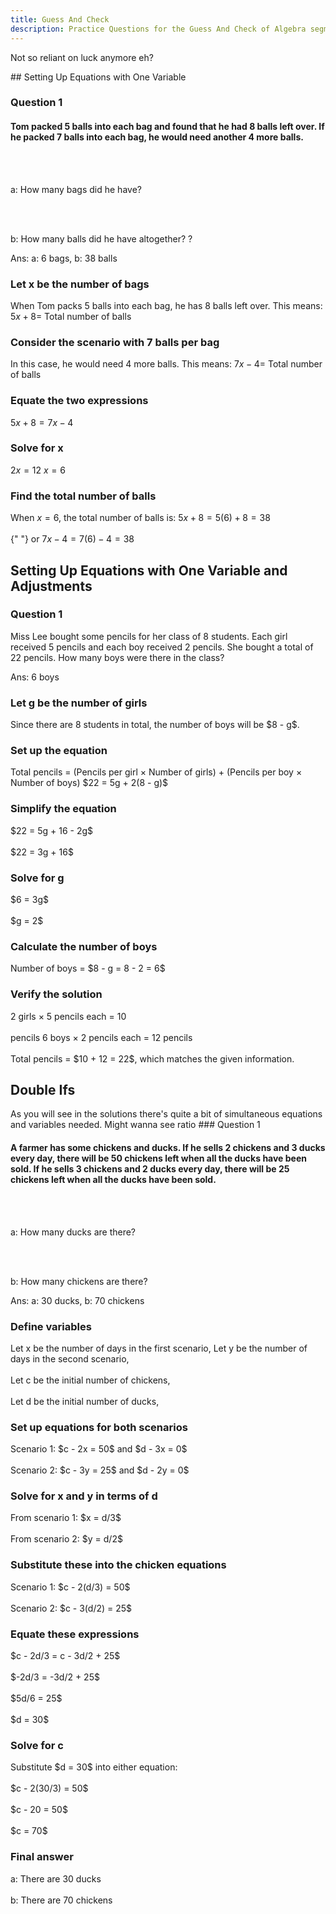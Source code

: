 ```yaml
---
title: Guess And Check
description: Practice Questions for the Guess And Check of Algebra segment
---
```




<p className="italic">Not so reliant on luck anymore eh?</p>
## Setting Up Equations with One Variable

### Question 1

<Callout title="Question">
  <h4 className="my-0">Tom packed 5 balls into each bag and found that he had 8 balls left over. If he packed 7 balls into each bag, he would need another 4 more balls.  </h4>

  <br></br> <p className="my-0">a: How many bags did he have?</p> <br></br> <p className="my-0">b: How many balls did he have altogether? ?</p>
</Callout>
<Accordions>
  <Accordion title="Answer Walkthrough">
    <p className="ml-11">Ans: a: 6 bags, b: 38 balls</p>
    <div className="steps">
      <div className="step">
        <h3>Let x be the number of bags</h3>
        When Tom packs 5 balls into each bag, he has 8 balls left over. This means:
        $5x + 8 =$ Total number of balls
      </div>
      <div className="step">
        <h3>Consider the scenario with 7 balls per bag</h3>
        In this case, he would need 4 more balls. This means: $7x - 4 =$ Total number
        of balls
      </div>
      <div className="step">
        <h3>Equate the two expressions</h3>
        $5x + 8 = 7x - 4$
      </div>
      <div className="step">
        <h3>Solve for x</h3>
        $2x = 12$ $x = 6$
      </div>
      <div className="step">
        <h3>Find the total number of balls</h3>
        When $x = 6$, the total number of balls is: $5x + 8 = 5(6) + 8 = 38$ <br></br>{" "}
        or $7x- 4 = 7(6) - 4 = 38$
      </div>
    </div>
  </Accordion>
</Accordions>

## Setting Up Equations with One Variable and Adjustments

### Question 1

<Callout title="Question">
  Miss Lee bought some pencils for her class of 8 students. Each girl received 5
  pencils and each boy received 2 pencils. She bought a total of 22 pencils. How
  many boys were there in the class?
</Callout>
<Accordions>
  <Accordion title="Answer Walkthrough">
    <p className="ml-11">Ans: 6 boys</p>
    <div className="steps">
      <div className="step">
        <h3>Let g be the number of girls</h3>
        Since there are 8 students in total, the number of boys will be $8 - g$.
      </div>
      <div className="step">
        <h3>Set up the equation</h3>
        Total pencils = (Pencils per girl × Number of girls) + (Pencils per boy ×
        Number of boys) $22 = 5g + 2(8 - g)$
      </div>
      <div className="step">
        <h3>Simplify the equation</h3>
        $22 = 5g + 16 - 2g$<br></br> $22 = 3g + 16$
      </div>
      <div className="step">
        <h3>Solve for g</h3>
        $6 = 3g$<br></br> $g = 2$
      </div>
      <div className="step">
        <h3>Calculate the number of boys</h3>
        Number of boys = $8 - g = 8 - 2 = 6$
      </div>
      <div className="step">
        <h3>Verify the solution</h3>2 girls × 5 pencils each = 10<br></br> pencils
        6 boys × 2 pencils each = 12 pencils <br></br>Total pencils = $10 + 12 =
        22$, which matches the given information.
      </div>
    </div>
  </Accordion>
</Accordions>

## Double Ifs

<Callout type="warn" title="Note">
  As you will see in the solutions there's quite a bit of simultaneous equations
  and variables needed. Might wanna see ratio
</Callout>
### Question 1

<Callout title="Question">
  <h4 className="my-0">
    A farmer has some chickens and ducks. If he sells 2 chickens and 3 ducks
    every day, there will be 50 chickens left when all the ducks have been sold.
    If he sells 3 chickens and 2 ducks every day, there will be 25 chickens left
    when all the ducks have been sold.
  </h4>
  <br></br> <p className="my-0">a: How many ducks are there?</p> <br></br> <p className="my-0">b: How many chickens are there?</p>
</Callout>
<Accordions>
  <Accordion title="Answer Walkthrough">
    <p className="ml-11">Ans: a: 30 ducks, b: 70 chickens</p>
    <div className="steps">
      <div className="step">
        <h3>Define variables</h3>
        Let x be the number of days in the first scenario,  
        Let y be the number of days in the second scenario,        <br></br>
        Let c be the initial number of chickens,        <br></br>
        Let d be the initial number of ducks,
      </div>
      <div className="step">
        <h3>Set up equations for both scenarios</h3>
        Scenario 1: $c - 2x = 50$ and $d - 3x = 0$        <br></br>
        Scenario 2: $c - 3y = 25$ and $d - 2y = 0$
      </div>
      <div className="step">
        <h3>Solve for x and y in terms of d</h3>
        From scenario 1: $x = d/3$<br></br>
        From scenario 2: $y = d/2$
      </div>
      <div className="step">
        <h3>Substitute these into the chicken equations</h3>
        Scenario 1: $c - 2(d/3) = 50$<br></br>
        Scenario 2: $c - 3(d/2) = 25$
      </div>
      <div className="step">
        <h3>Equate these expressions</h3>
        $c - 2d/3 = c - 3d/2 + 25$<br></br>
        $-2d/3 = -3d/2 + 25$<br></br>
        $5d/6 = 25$<br></br>
        $d = 30$
      </div>
      <div className="step">
        <h3>Solve for c</h3>
        Substitute $d = 30$ into either equation:<br></br>
        $c - 2(30/3) = 50$<br></br>
        $c - 20 = 50$<br></br>
        $c = 70$
      </div>
      <div className="step">
        <h3>Final answer</h3>
        a: There are 30 ducks<br></br>
        b: There are 70 chickens
      </div>
    </div>

  </Accordion>
</Accordions>
